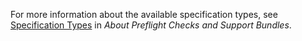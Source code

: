 For more information about the available specification types, see [Specification Types](/vendor/preflight-support-bundle-about#specification-types) in _About Preflight Checks and Support Bundles_.

